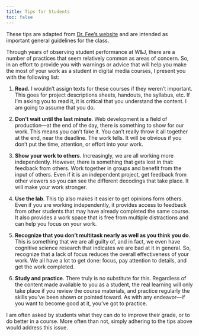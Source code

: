 ```yaml
---
title: Tips for Students
toc: false
---
```


These tips are adapted from [Dr. Fee's website](http://samfee.com/courses/tips-for-students/) and are intended as important general guidelines for the class.

Through years of observing student performance at W&J, there are a number of practices that seem relatively common as areas of concern. So, in an effort to provide you with warnings or advice that will help you make the most of your work as a student in digital media courses, I present you with the following list:

1. **Read.** I wouldn’t assign texts for these courses if they weren’t important. This goes for project descriptions sheets, handouts, the syllabus, etc. If I’m asking you to read it, it is critical that you understand the content. I am going to assume that you do.

2. **Don’t wait until the last minute**. Web development is a field of production---at the end of the day, there is something to show for our work. This means you can’t fake it. You can’t really throw it all together at the end, near the deadline. The work tells. It will be obvious if you don’t put the time, attention, or effort into your work.

3. **Show your work to others**. Increasingly, we are all working more independently. However, there is something that gets lost in that: feedback from others. Work together in groups and benefit from the input of others. Even if it is an independent project, get feedback from other viewers so you can see the different decodings that take place. It will make your work stronger.

4. **Use the lab**. This tip also makes it easier to get opinions form others. Even if you are working independently, it provides access to feedback from other students that may have already completed the same course. It also provides a work space that is free from multiple distractions and can help you focus on your work.

5. **Recognize that you don’t multitask nearly as well as you think you do**. This is something that we are all guilty of, and in fact, we even have cognitive science research that indicates we are bad at it in general. So, recognize that a lack of focus reduces the overall effectiveness of your work. We all have a lot to get done: focus, pay attention to details, and get the work completed.

6. **Study and practice**. There truly is no substitute for this. Regardless of the content made available to you as a student, the real learning will only take place if you review the course materials, and practice regularly the skills you’ve been shown or pointed toward. As with any endeavor---if you want to become good at it, you’ve got to practice.

I am often asked by students what they can do to improve their grade, or to do better in a course. More often than not, simply adhering to the tips above would address this issue.
